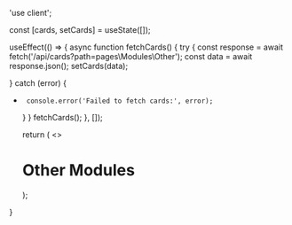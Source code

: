 'use client';


  const [cards, setCards] = useState([]);

  useEffect(() => {
       async function fetchCards() {
      try {
      const response = await fetch('/api/cards?path=pages\Modules\Other');
      const data = await response.json();
           setCards(data);

} catch (error) {
+      console.error('Failed to fetch cards:', error);
     }
    }
    fetchCards();
  }, []);

  return (
    <>
    <h1>Other Modules</h1>
    <Cards>
      <CardList cards={cards} />
    </Cards>
    </>
  );
}